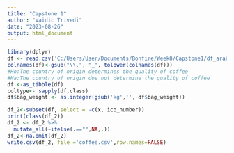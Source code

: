 ---
title: "Capstone 1"
author: "Vaidic Trivedi"
date: "2023-08-26"
output: html_document
---

```{r}
library(dplyr)
df <- read.csv('C:/Users/User/Documents/Bonfire/Week8/Capstone1/df_arabica_clean.csv')
colnames(df)<-gsub("\\.", "_", tolower(colnames(df)))
#Ho:The country of origin determines the quality of coffee
#Ha:The country of origin doe not determine the quality of coffee
df <-as_tibble(df)
coltype<- sapply(df,class)
df$bag_weight <- as.integer(gsub('kg','', df$bag_weight))

df_2<-subset(df, select = -c(x, ico_number))
print(class(df_2))
df_2 <- df_2 %>%
  mutate_all(~ifelse(.=="",NA,.))
df_2<-na.omit(df_2)
write.csv(df_2, file ='coffee.csv',row.names=FALSE)
```

```{r}

```

```{r}

```
